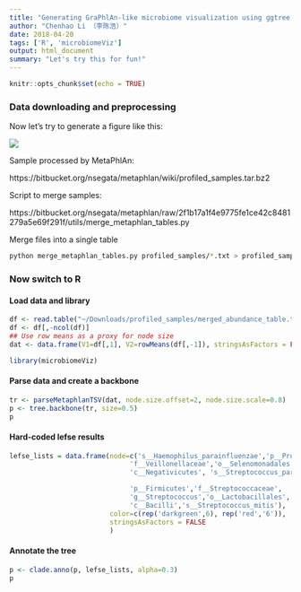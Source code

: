 ```yaml
---
title: "Generating GraPhlAn-like microbiome visualization using ggtree and microbiomeViz"
author: "Chenhao Li （李陈浩）"
date: 2018-04-20
tags: ['R', 'microbiomeViz']
output: html_document
summary: "Let's try this for fun!"
---
```


```r
knitr::opts_chunk$set(echo = TRUE)
```

### Data downloading and preprocessing

Now let's try to generate a figure like this:

![](https://bitbucket.org/nsegata/metaphlan/wiki/lefse_biomarkers_cladogram.png)

Sample processed by MetaPhlAn:

https://bitbucket.org/nsegata/metaphlan/wiki/profiled_samples.tar.bz2

Script to merge samples:

https://bitbucket.org/nsegata/metaphlan/raw/2f1b17a1f4e9775fe1ce42c8481279a5e69f291f/utils/merge_metaphlan_tables.py

Merge files into a single table
```sh
python merge_metaphlan_tables.py profiled_samples/*.txt > profiled_samples/merged_abundance_table.txt
```


### Now switch to R

#### Load data and library
```r
df <- read.table("~/Downloads/profiled_samples/merged_abundance_table.txt", head=TRUE, stringsAsFactors = FALSE)
df <- df[,-ncol(df)]
## Use row means as a proxy for node size
dat <- data.frame(V1=df[,1], V2=rowMeans(df[,-1]), stringsAsFactors = FALSE)

library(microbiomeViz)
```

#### Parse data and create a backbone
```r
tr <- parseMetaphlanTSV(dat, node.size.offset=2, node.size.scale=0.8)
p <- tree.backbone(tr, size=0.5)
p
```

#### Hard-coded lefse results
```r
lefse_lists = data.frame(node=c('s__Haemophilus_parainfluenzae','p__Proteobacteria',
                              'f__Veillonellaceae','o__Selenomonadales',
                              'c__Negativicutes', 's__Streptococcus_parasanguinis',

                              'p__Firmicutes','f__Streptococcaceae',
                              'g__Streptococcus','o__Lactobacillales',
                              'c__Bacilli','s__Streptococcus_mitis'),
                         color=c(rep('darkgreen',6), rep('red','6')),
                         stringsAsFactors = FALSE
                         )
```

#### Annotate the tree
```r
p <- clade.anno(p, lefse_lists, alpha=0.3)
p
```



